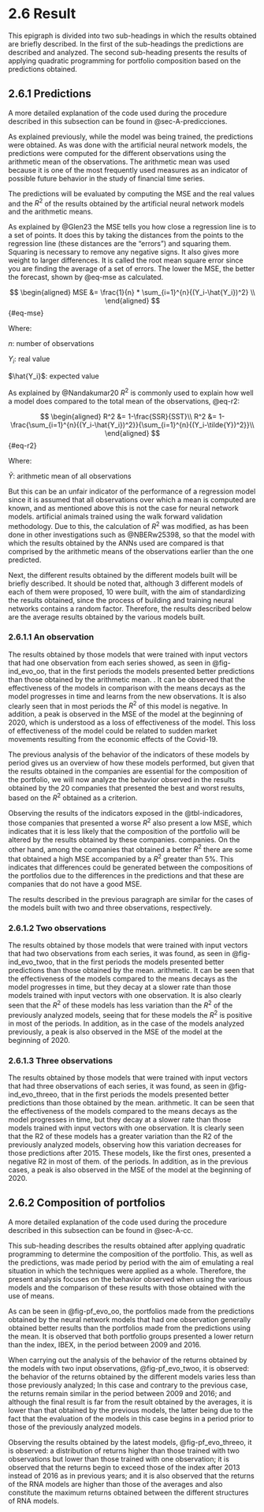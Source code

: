 # 2.6 Result {.unnumbered}

This epigraph is divided into two sub-headings in which the results obtained are briefly described. In the first of the sub-headings the predictions are described and analyzed. The second sub-heading presents the results of applying quadratic programming for portfolio composition based on the predictions obtained.

## 2.6.1 Predictions {#sec-predicciones}

A more detailed explanation of the code used during the procedure described in this subsection can be found in @sec-A-predicciones.

As explained previously, while the model was being trained, the predictions were obtained. As was done with the artificial neural network models, the predictions were computed for the different observations using the arithmetic mean of the observations. The arithmetic mean was used because it is one of the most frequently used measures as an indicator of possible future behavior in the study of financial time series.

The predictions will be evaluated by computing the MSE and the real values and the $R^2$ of the results obtained by the artificial neural network models and the arithmetic means.

As explained by @Glen23 the MSE tells you how close a regression line is to a set of points. It does this by taking the distances from the points to the regression line (these distances are the "errors") and squaring them. Squaring is necessary to remove any negative signs. It also gives more weight to larger differences. It is called the root mean square error since you are finding the average of a set of errors. The lower the MSE, the better the forecast, shown by @eq-mse as calculated.

$$
\begin{aligned}
MSE &= \frac{1}{n} * \sum_{i=1}^{n}{(Y_i-\hat{Y_i})^2} \\
\end{aligned}
$$ {#eq-mse}

Where:

::: margin
$n$: number of observations
:::

::: margin
$Y_i$: real value
:::

::: margin
$\hat{Y_i}$: expected value
:::

As explained by @Nandakumar20 $R^2$ is commonly used to explain how well a model does compared to the total mean of the observations, @eq-r2:

$$
\begin{aligned}
R^2 &= 1-\frac{SSR}{SST}\\
R^2 &= 1-\frac{\sum_{i=1}^{n}{(Y_i-\hat{Y_i})^2}}{\sum_{i=1}^{n}{(Y_i-\tilde{Y})^2}}\\
\end{aligned}
$$ {#eq-r2}

Where:

::: margin
$\tilde{Y}$: arithmetic mean of all observations
:::

But this can be an unfair indicator of the performance of a regression model since it is assumed that all observations over which a mean is computed are known, and as mentioned above this is not the case for neural network models. artificial animals trained using the walk forward validation methodology. Due to this, the calculation of $R^2$ was modified, as has been done in other investigations such as @NBERw25398, so that the model with which the results obtained by the ANNs used are compared is that comprised by the arithmetic means of the observations earlier than the one predicted.

Next, the different results obtained by the different models built will be briefly described. It should be noted that, although 3 different models of each of them were proposed, 10 were built, with the aim of standardizing the results obtained, since the process of building and training neural networks contains a random factor. Therefore, the results described below are the average results obtained by the various models built.

### 2.6.1.1 An observation

The results obtained by those models that were trained with input vectors that had one observation from each series showed, as seen in @fig-ind_evo_oo, that in the first periods the models presented better predictions than those obtained by the arithmetic mean. . It can be observed that the effectiveness of the models in comparison with the means decays as the model progresses in time and learns from the new observations. It is also clearly seen that in most periods the $R^2$ of this model is negative. In addition, a peak is observed in the MSE of the model at the beginning of 2020, which is understood as a loss of effectiveness of the model. This loss of effectiveness of the model could be related to sudden market movements resulting from the economic effects of the Covid-19.

The previous analysis of the behavior of the indicators of these models by period gives us an overview of how these models performed, but given that the results obtained in the companies are essential for the composition of the portfolio, we will now analyze the behavior observed in the results obtained by the 20 companies that presented the best and worst results, based on the $R^2$ obtained as a criterion.

Observing the results of the indicators exposed in the @tbl-indicadores, those companies that presented a worse $R^2$ also present a low MSE, which indicates that it is less likely that the composition of the portfolio will be altered by the results obtained by these companies. companies. On the other hand, among the companies that obtained a better $R^2$ there are some that obtained a high MSE accompanied by a $R^2$ greater than 5%. This indicates that differences could be generated between the compositions of the portfolios due to the differences in the predictions and that these are companies that do not have a good MSE.

The results described in the previous paragraph are similar for the cases of the models built with two and three observations, respectively.

### 2.6.1.2 Two observations

The results obtained by those models that were trained with input vectors that had two observations from each series, it was found, as seen in @fig-ind_evo_twoo, that in the first periods the models presented better predictions than those obtained by the mean. arithmetic. It can be seen that the effectiveness of the models compared to the means decays as the model progresses in time, but they decay at a slower rate than those models trained with input vectors with one observation. It is also clearly seen that the $R^2$ of these models has less variation than the $R^2$ of the previously analyzed models, seeing that for these models the $R^2$ is positive in most of the periods. In addition, as in the case of the models analyzed previously, a peak is also observed in the MSE of the model at the beginning of 2020.

### 2.6.1.3 Three observations

The results obtained by those models that were trained with input vectors that had three observations of each series, it was found, as seen in @fig-ind_evo_threeo, that in the first periods the models presented better predictions than those obtained by the mean. arithmetic. It can be seen that the effectiveness of the models compared to the means decays as the model progresses in time, but they decay at a slower rate than those models trained with input vectors with one observation. It is clearly seen that the R2 of these models has a greater variation than the R2 of the previously analyzed models, observing how this variation decreases for those predictions after 2015. These models, like the first ones, presented a negative R2 in most of them. of the periods. In addition, as in the previous cases, a peak is also observed in the MSE of the model at the beginning of 2020.

## 2.6.2 Composition of portfolios {#sec-cc}

A more detailed explanation of the code used during the procedure described in this subsection can be found in @sec-A-cc.

This sub-heading describes the results obtained after applying quadratic programming to determine the composition of the portfolio. This, as well as the predictions, was made period by period with the aim of emulating a real situation in which the techniques were applied as a whole. Therefore, the present analysis focuses on the behavior observed when using the various models and the comparison of these results with those obtained with the use of means.

As can be seen in @fig-pf_evo_oo, the portfolios made from the predictions obtained by the neural network models that had one observation generally obtained better results than the portfolios made from the predictions using the mean. It is observed that both portfolio groups presented a lower return than the index, IBEX, in the period between 2009 and 2016.

When carrying out the analysis of the behavior of the returns obtained by the models with two input observations, @fig-pf_evo_twoo, it is observed: the behavior of the returns obtained by the different models varies less than those previously analyzed; In this case and contrary to the previous case, the returns remain similar in the period between 2009 and 2016; and although the final result is far from the result obtained by the averages, it is lower than that obtained by the previous models, the latter being due to the fact that the evaluation of the models in this case begins in a period prior to those of the previously analyzed models.

Observing the results obtained by the latest models, @fig-pf_evo_threeo, it is observed: a distribution of returns higher than those trained with two observations but lower than those trained with one observation; it is observed that the returns begin to exceed those of the index after 2013 instead of 2016 as in previous years; and it is also observed that the returns of the RNA models are higher than those of the averages and also constitute the maximum returns obtained between the different structures of RNA models.
